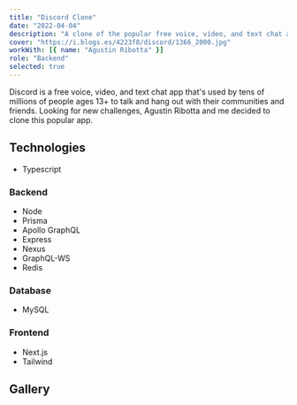 ```yaml
---
title: "Discord Clone"
date: "2022-04-04"
description: "A clone of the popular free voice, video, and text chat application, Discord, made with Prisma, GraphQL and Next.js."
cover: "https://i.blogs.es/4223f8/discord/1366_2000.jpg"
workWith: [{ name: "Agustin Ribotta" }]
role: "Backend"
selected: true
---
```


Discord is a free voice, video, and text chat app that's used by tens of millions of people ages 13+ to talk and hang out with their communities and friends. Looking for new challenges, Agustin Ribotta and me decided to clone this popular app.

## Technologies

- Typescript

### Backend

- Node
- Prisma
- Apollo GraphQL
- Express
- Nexus
- GraphQL-WS
- Redis

### Database

- MySQL

### Frontend

- Next.js
- Tailwind

## Gallery

<GalleryImage
  alt="landing page"
  image="https://user-images.githubusercontent.com/73872769/162990058-310ad207-e936-4230-88a5-53e2902b6ad5.png"
  caption="The landing page"
/>

<GalleryImage
  alt="login"
  image="https://user-images.githubusercontent.com/73872769/162990089-3ae063c7-ee93-4208-840b-6aa1c2aa0789.png"
  caption="Login"
/>

<GalleryImage
  alt="user's friend list"
  image="https://user-images.githubusercontent.com/73872769/162990125-4dfb5fb0-9cd1-4d8a-85f6-772cde227e1f.png"
  caption="User's friend list"
/>

<GalleryImage
  alt="server"
  image="https://user-images.githubusercontent.com/73872769/162990166-91af95eb-4373-41e7-83fb-adace85105f3.png"
  caption="A server"
/>